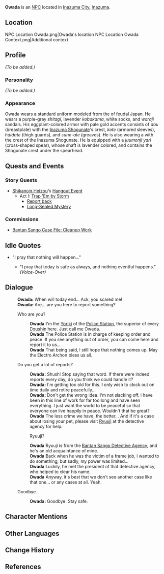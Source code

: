 {{Meta
<!-- Remove this template after adding the missing info -->
|missing_NPC_profile  = yes
}}
{{Character Infobox
|type             = NPC
|image            = NPC Owada.png
|region           = Inazuma
|title            = Yoriki
|voiceEN          = Kevin Andrew Rivera<ref>Twitter: [https://twitter.com/KevinARiveraVO/status/1547290821812137984 EN VA Self Announcement]</ref>
}}
'''Owada''' {{Lang|ja=大和田|ja_rm=Ouwada}} is an [[NPC]] located in [[Inazuma City]], [[Inazuma]].

==Location==
<gallery hideaddbutton="true" captionalign="center">
NPC Location Owada.png|Owada's location
NPC Location Owada Context.png|Additional context
</gallery>

==Profile==
<!-- detailed story/lore information goes here -->
''(To be added.)''

===Personality===
''(To be added.)''

===Appearance===
Owada wears a standard uniform modeled from the {{Lang|''ashigaru''|ja=足軽}} of feudal Japan. He wears a purple-gray ''shitagi'', lavender ''kobakama'', white socks, and ''waraji'' sandals. His eggplant-colored armor with pale gold accents consists of ''dou'' (breastplate) with the [[Inazuma Shogunate]]'s crest, ''kote'' (armored sleeves), ''haidate'' (thigh guards), and ''sune-ate'' (greaves). He is also wearing a {{Lang|''jingasa''|ja=陣笠}} with the crest of the Inazuma Shogunate. He is equipped with a ''juumonji yari'' (cross-shaped spear), whose shaft is lavender colored, and contains the Shogunate crest under the spearhead.

==Quests and Events==
===Story Quests===
* [[Shikanoin Heizou]]'s [[Hangout Event]]
** Act I: [[Trap 'Em by Storm]]
*** [[Report back]]
*** [[Long-Sealed Mystery]]

===Commissions===
*[[Bantan Sango Case File: Cleanup Work]]

==Idle Quotes==
*"I pray that nothing will happen..."
**{{A|VO Owada 01.ogg}} "I pray that today is safe as always, and nothing eventful happens." ''(Voice-Over)''

==Dialogue==
{{Dialogue start}}
:'''Owada:''' When will today end... Ack, you scared me!
:'''Owada:''' Are... are you here to report something?
:{{DIcon}} Who are you?
::'''Owada''' I'm the [[Yoriki]] of the [[Police Station]], the superior of every [[Doushin]] here. Just call me Owada.
::'''Owada''' The Police Station is in charge of keeping order and peace. If you see anything out of order, you can come here and report it to us...
::'''Owada''' That being said, I still hope that nothing comes up. May the Electro Archon bless us all.
:{{DIcon}} Do you get a lot of reports?
::'''Owada:''' Shush! Stop saying that word. If there were indeed reports every day, do you think we could handle it?
::'''Owada:''' I'm getting too old for this. I only wish to clock out on time daily and retire peacefully...
::'''Owada:''' Don't get the wrong idea. I'm not slacking off. I have been in this line of work for far too long and have seen everything. I just want the world to be peaceful so that everyone can live happily in peace. Wouldn't that be great?
::'''Owada''' The less crime we have, the better... And if it's a case about losing your pet, please visit [[Ryuuji]] at the detective agency for help.
::{{DIcon}} Ryuuji?
::'''Owada''' Ryuuji is from the [[Bantan Sango Detective Agency]], and he's an old acquaintance of mine.
::'''Owada''' Back when he was the victim of a frame job, I wanted to do something, but sadly, my power was limited...
::'''Owada''' Luckily, he met the president of that detective agency, who helped to clear his name.
::'''Owada''' Anyway, it's best that we don't see another case like that one... or any cases at all. Yeah.
:{{DIcon}} Goodbye.
::'''Owada:''' Goodbye. Stay safe.
{{Dialogue end}}

==Character Mentions==
{{Character Mentions}}

==Other Languages==
{{Other Languages|default_hidden = 1
|en      = Owada
|zhs     = 大和田
|zhs_rm  = Dàhétián
|zht     = 大和田
|zht_rm  = Dàhétián
|ja      = 大和田
|ja_rm   = Ouwada
|ko      = 오와다
|ko_rm   = Owada
|es      = Owada
|fr      = Owada
|ru      = Овада
|th      = Owada
|vi      = Owada
|de      = Owada
|id      = Owada
|pt      = Owada
}}

==Change History==
{{Change History|2.0}}

==References==
{{Reflist}}